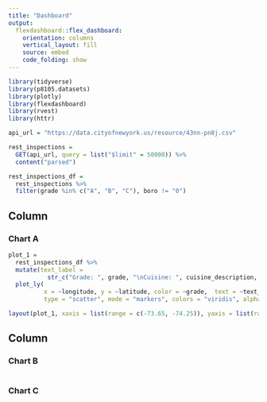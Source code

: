 ```yaml
---
title: "Dashboard"
output: 
  flexdashboard::flex_dashboard:
    orientation: columns
    vertical_layout: fill
    source: embed
    code_folding: show
---
```


```r
library(tidyverse)
library(p8105.datasets)
library(plotly)
library(flexdashboard)
library(rvest)
library(httr)
```

```r
api_url = "https://data.cityofnewyork.us/resource/43nn-pn8j.csv"

rest_inspections = 
  GET(api_url, query = list("$limit" = 50000)) %>% 
  content("parsed")

rest_inspections_df = 
  rest_inspections %>% 
  filter(grade %in% c("A", "B", "C"), boro != "0")
```


Column {data-width=650}
-----------------------------------------------------------------------

### Chart A

```r
plot_1 =
  rest_inspections_df %>%
  mutate(text_label = 
           str_c("Grade: ", grade, "\nCuisine: ", cuisine_description, "\nBoro ", boro)) %>% 
  plot_ly(
          x = ~longitude, y = ~latitude, color = ~grade,  text = ~text_label, 
          type = "scatter", mode = "markers", colors = "viridis", alpha = 0.3)

layout(plot_1, xaxis = list(range = c(-73.65, -74.25)), yaxis = list(range = c(40.5, 40.93)))
```

Column {data-width=350}
-----------------------------------------------------------------------

### Chart B

```r

```

### Chart C

```r

```


